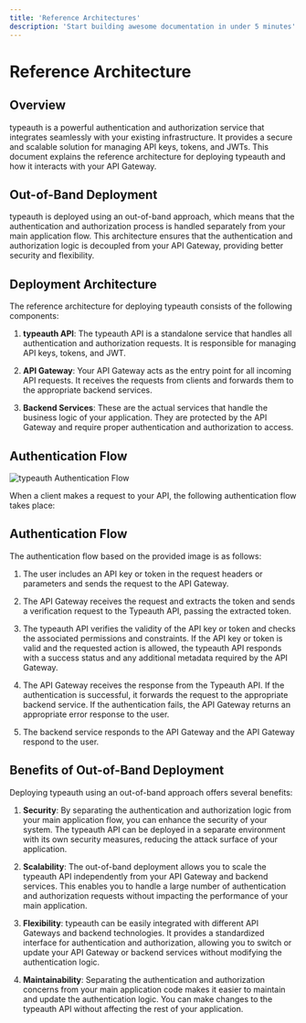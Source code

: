 ```yaml
---
title: 'Reference Architectures'
description: 'Start building awesome documentation in under 5 minutes'
---
```


# Reference Architecture

## Overview

typeauth is a powerful authentication and authorization service that integrates seamlessly with your existing infrastructure. It provides a secure and scalable solution for managing API keys, tokens, and JWTs. This document explains the reference architecture for deploying typeauth and how it interacts with your API Gateway.

## Out-of-Band Deployment

typeauth is deployed using an out-of-band approach, which means that the authentication and authorization process is handled separately from your main application flow. This architecture ensures that the authentication and authorization logic is decoupled from your API Gateway, providing better security and flexibility.

## Deployment Architecture

The reference architecture for deploying typeauth consists of the following components:

1. **typeauth API**: The typeauth API is a standalone service that handles all authentication and authorization requests. It is responsible for managing API keys, tokens, and JWT.

2. **API Gateway**: Your API Gateway acts as the entry point for all incoming API requests. It receives the requests from clients and forwards them to the appropriate backend services.

3. **Backend Services**: These are the actual services that handle the business logic of your application. They are protected by the API Gateway and require proper authentication and authorization to access.

## Authentication Flow

![typeauth Authentication Flow](https://developers.userzero.io/diagram-docs.png)

When a client makes a request to your API, the following authentication flow takes place:

## Authentication Flow

The authentication flow based on the provided image is as follows:

1. The user includes an API key or token in the request headers or parameters and sends the request to the API Gateway.

2. The API Gateway receives the request and extracts the token and sends a verification request to the Typeauth API, passing the extracted token.

3. The typeauth API verifies the validity of the API key or token and checks the associated permissions and constraints. If the API key or token is valid and the requested action is allowed, the typeauth API responds with a success status and any additional metadata required by the API Gateway.

4. The API Gateway receives the response from the Typeauth API. If the authentication is successful, it forwards the request to the appropriate backend service. If the authentication fails, the API Gateway returns an appropriate error response to the user.

5. The backend service responds to the API Gateway and the API Gateway respond to the user.

## Benefits of Out-of-Band Deployment

Deploying typeauth using an out-of-band approach offers several benefits:

1. **Security**: By separating the authentication and authorization logic from your main application flow, you can enhance the security of your system. The typeauth API can be deployed in a separate environment with its own security measures, reducing the attack surface of your application.

2. **Scalability**: The out-of-band deployment allows you to scale the typeauth API independently from your API Gateway and backend services. This enables you to handle a large number of authentication and authorization requests without impacting the performance of your main application.

3. **Flexibility**: typeauth can be easily integrated with different API Gateways and backend technologies. It provides a standardized interface for authentication and authorization, allowing you to switch or update your API Gateway or backend services without modifying the authentication logic.

4. **Maintainability**: Separating the authentication and authorization concerns from your main application code makes it easier to maintain and update the authentication logic. You can make changes to the typeauth API without affecting the rest of your application.